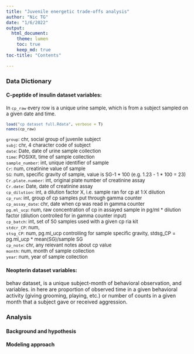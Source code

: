 ```yaml
---
title: "Juvenile energetic trade-offs analysis"
author: "Nic TG"
date: "1/6/2022"
output: 
  html_document:
    theme: lumen
    toc: true
    keep_md: true
toc-title: "Contents"

---
```


### Data Dictionary

#### C-peptide of insulin dataset variables:

<font size = "2">
In `cp_raw` every row is a unique urine sample, which is from a subject sampled on a given date and time.

```r
load("cp dataset full.Rdata", verbose = T)
names(cp_raw)
```


`group`: chr, social group of juvenile subject  
`subj`: chr, 4 character code of subject  
`date`: Date, date of urine sample collection  
`time`: POSIXlt, time of sample collection  
`sample_number`: int, unique identifier of sample  
`Cr`: num, creatinine value of sample  
`SG`: num, specific gravity of sample, value is SG-1 * 100 (e.g. 1.23 - 1 * 100 = 23)  
`Cr.plate.number`: int, original plate number of creatinine assay  
`Cr.date`: Date, date of creatinine assay  
`cp_dilution`: int, a dilution factor X, i.e. sample ran for cp at 1:X dilution  
`cp_run`: int, group of cp samples put through gamma counter  
`cp_assay_date`: chr, date when cp was read in gamma counter  
`pg.ml_ucp`: num, raw concentration of cp in assayed sample in pg/ml * dilution factor (dilution controlled for in gamma counter input)  
`cp_batch`: int, set of 50 samples used with a given cp ria kit  
`stdcr_CP`: num,  
`stsg_CP`: num, pg.ml_ucp controlling for sample specific gravity, stdsg_CP = pg.ml_ucp * mean(SG)/sample SG  
`cp_note`: chr, any relevant notes about cp value  
`month`: num, month of sample collection  
`year`: num, year of sample collection  

</font>

#### Neopterin dataset variables:

behav dataset, is a unique subject-month of behavioral observation, and variables. in here are proportion of observed time in a given behavioral activity (giving grooming, playing, etc.)
or number of counts in a given month that a subject gave or received aggression.

### Analysis

#### Background and hypothesis
#### Modeling approach
